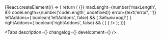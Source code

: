 

<Meta title='Components/PassCode' component={PassCode} id='PassCode' />

<!-- Canvas -->

<Story name='PassCode'>
    {React.createElement(() => {
        return (
            <PassCode
                value={text('value', '')}
                onChange={() => {}}
                maxLenght={number('maxLength', 8)}
                codeLength={number('codeLength', undefined)}
                error={text('error', '')}
                leftAddons={
                    boolean('leftAddons', false) && (
                        <KeyPadButton view='ghost' key='left-addon'>
                            Забыли код?
                        </KeyPadButton>
                    )
                }
                rightAddons={
                    boolean('rightAddons', false) && (
                        <KeyPadButton view='ghost' key='right-addon'>
                            <SfFaceIdXxlIcon />
                        </KeyPadButton>
                    )
                }
            />
        );
    })}
</Story>

<!-- Docs -->

<ComponentHeader
    name='PassCode'
    version={version}
    package='@alfalab/core-components/pass-code'
    children='Компонент для авторизации пользователя с помощью цифрового ключа.'
/>

<Tabs description={<Description />} changelog={<Changelog />} development={<Development />} />
